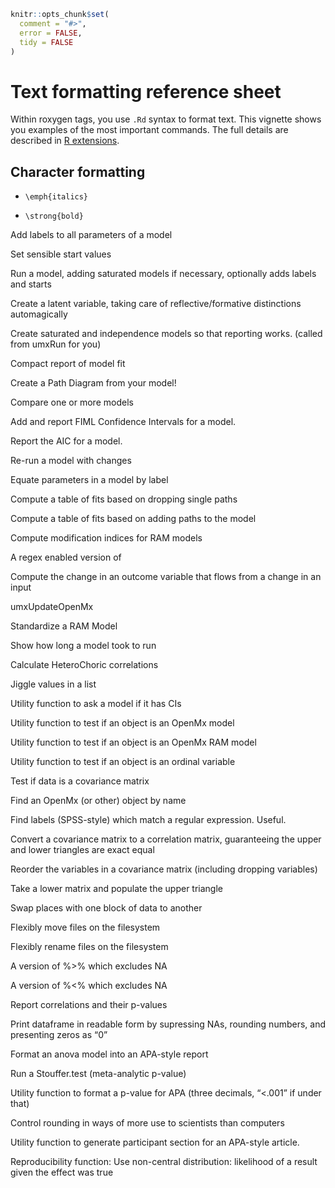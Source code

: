 <!--
%\VignetteEngine{knitr::knitr}
%\VignetteIndexEntry{Text formatting}
-->

```r
knitr::opts_chunk$set(
  comment = "#>",
  error = FALSE,
  tidy = FALSE
)
```

# Text formatting reference sheet

Within roxygen tags, you use `.Rd` syntax to format text. This vignette shows you examples of the most important commands. The full details are described in [R extensions](http://cran.r-project.org/doc/manuals/R-exts.html#Marking-text).

## Character formatting

* `\emph{italics}`

* `\strong{bold}`
\bold{Build and Run a Model}

\code{\link{umxLabel}}                Add labels to all parameters of a model

\code{\link{umxStart}}                Set sensible start values

\code{\link{umxRun}}                  Run a model, adding saturated models if necessary, optionally adds labels and starts

\code{\link{umxLatent}}               Create a latent variable, taking care of reflective/formative distinctions automagically

\code{\link{umxSaturated}}            Create saturated and independence models so that reporting works. (called from umxRun for you)

\bold{Get reports of model results}

\code{\link{umxSummary}}             Compact report of model fit

\code{\link{umxPlot}}                Create a Path Diagram from your model!

\code{\link{umxCompare}}             Compare one or more models

\code{\link{umxCI}}                  Add and report FIML Confidence Intervals for a model.

\code{\link{extractAIC.MxModel}}     Report the AIC for a model.



\bold{Updating & Modifying}

\code{\link{umxReRun}}                Re-run a model with changes

\code{\link{umxEquate}}               Equate parameters in a model by label

\code{\link{umxDrop1}}                Compute a table of fits based on dropping single paths

\code{\link{umxAdd1}}                 Compute a table of fits based on adding paths to the model

\code{\link{umxMI}}                   Compute modification indices for RAM models

\code{\link{umxGetParameters}}        A regex enabled version of \code{\link{omxGetParameters}}

\bold{High-level reporting}

\code{\link{umxUnexplainedCausalNexus}} Compute the change in an outcome variable that flows from a change in an input



\bold{Utilities}

\code{\link{umxUpdateOpenMx}}         umxUpdateOpenMx

\code{\link{umxStandardizeModel}}     Standardize a RAM Model

\code{\link{umxReportTime}}           Show how long a model took to run

\code{\link{umxHetCor}}               Calculate HeteroChoric correlations

\code{\link{umxJiggle}}               Jiggle values in a list

\code{\link{umx_has_CIs}}             Utility function to ask a model if it has CIs

\code{\link{umx_is_MxModel}}            Utility function to test if an object is an OpenMx model

\code{\link{umx_is_RAM}}           Utility function to test if an object is an OpenMx RAM model
 
\code{\link{umx_is_Ordinal}}         Utility function to test if an object is an ordinal variable

\code{\link{umx_is_cov}}              Test if data is a covariance matrix

\code{\link{umx_find_object}}         Find an OpenMx (or other) object by name

\code{\link{umx_grep_labels}}         Find labels (SPSS-style) which match a regular expression. Useful.

\code{\link{umxCov2cor}}              Convert a covariance matrix to a correlation matrix, guaranteeing the upper and lower triangles are exact equal


\code{\link{umx_reorder}}             Reorder the variables in a covariance matrix (including dropping variables)

\code{\link{umxLower2full}}          Take a lower matrix and populate the upper triangle

\bold{Non-SEM helpers}

\code{\link{umx_swap_a_block}}        Swap places with one block of data to another

\code{\link{umx_move_file}}       Flexibly move files on the filesystem

\code{\link{umx_rename_file}}      Flexibly rename files on the filesystem

\code{\link{umx_greater_than}}        A version of %>% which excludes NA

\code{\link{umx_less_than}}           A version of %<% which excludes NA

\code{\link{umx_cor}}                 Report correlations and their p-values

\code{\link{print.dataframe}}         Print dataframe in readable form by supressing NAs, rounding numbers, and presenting zeros as "0"

\code{\link{umxAnovaReport}}          Format an anova model into an APA-style report

\code{\link{Stouffer.test}}           Run a Stouffer.test (meta-analytic p-value)

\code{\link{umx_APA_pval}}            Utility function to format a p-value for APA (three decimals, "<.001" if under that)

\code{\link{umx_round}}               Control rounding in ways of more use to scientists than computers

\code{\link{umxDescriptives}}         Utility function to generate participant section for an APA-style article.

\code{\link{umx_pp33.Rd}}             Reproducibility function: Use non-central distribution: likelihood of a result given the effect was true
